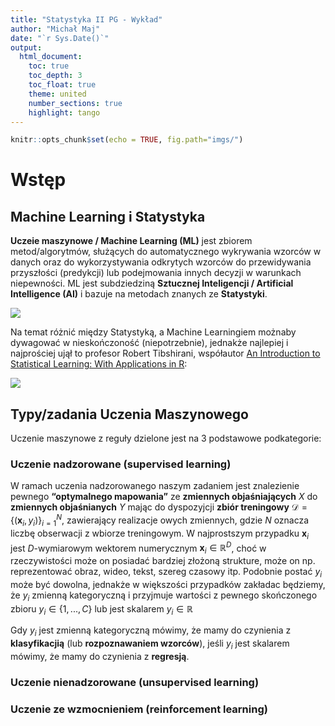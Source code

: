 ```yaml
---
title: "Statystyka II PG - Wykład"
author: "Michał Maj"
date: "`r Sys.Date()`"
output:
  html_document:
    toc: true
    toc_depth: 3
    toc_float: true
    theme: united
    number_sections: true
    highlight: tango
---
```


```r
knitr::opts_chunk$set(echo = TRUE, fig.path="imgs/")
```

# Wstęp

## Machine Learning i Statystyka

**Uczeie maszynowe / Machine Learning (ML)** jest zbiorem metod/algorytmów, służących do automatycznego wykrywania wzorców w danych oraz do wykorzystywania odkrytych wzorców do przewidywania przyszłości (predykcji) lub podejmowania innych decyzji w warunkach niepewności. ML jest subdziedziną **Sztucznej Inteligencji / 
Artificial Intelligence (AI)** i bazuje na metodach znanych ze **Statystyki**.

![](imgs/aimldl.png)

Na temat różnić między Statystyką, a Machine Learningiem możnaby dywagować w nieskończoność (niepotrzebnie), jednakże najlepiej i najprościej ujął to profesor Robert Tibshirani, współautor [An Introduction to Statistical Learning: With Applications in R](https://www.ime.unicamp.br/~dias/Intoduction%20to%20Statistical%20Learning.pdf):

![](imgs/stat_vs_ml.png)

## Typy/zadania Uczenia Maszynowego

Uczenie maszynowe z reguły dzielone jest na 3 podstawowe podkategorie:

### Uczenie nadzorowane (supervised learning)

W ramach uczenia nadzorowanego naszym zadaniem jest znalezienie pewnego **"optymalnego mapowania"** ze **zmiennych objaśniających** $X$ do **zmiennych objaśnianych** $Y$ mając do dyspozyjcji **zbiór treningowy** 
$\mathcal{D}=\left\{\left(\mathbf{x}_{i}, y_{i}\right)\right\}_{i=1}^{N}$, zawierający realizacje owych zmiennych, gdzie $N$ oznacza liczbę obserwacji z wbiorze treningowym. W najprostszym przypadku $\mathbf{x}_{i}$ jest $D$-wymiarowym wektorem numerycznym $\mathbf{x}_{i} \in \mathbb{R}^D$, choć w rzeczywistości może on posiadać bardziej złożoną strukture, może on np. reprezentować obraz, wideo, tekst, szereg czasowy itp. Podobnie postać $y_{i}$ może być dowolna, jednakże w większości przypadków zakładac będziemy, że $y_{i}$ zmienną kategoryczną i przyjmuje wartości z pewnego skończonego zbioru $y_{i} \in \{1, ..., C\}$ lub jest skalarem $y_{i} \in \mathbb{R}$

Gdy $y_{i}$ jest zmienną kategoryczną mówimy, że mamy do czynienia z **klasyfikacjią** (lub **rozpoznawaniem wzorców**), jeśli $y_{i}$ jest skalarem mówimy, że mamy do czynienia z **regresją**.

### Uczenie nienadzorowane (unsupervised learning)

### Uczenie ze wzmocnieniem (reinforcement learning)
